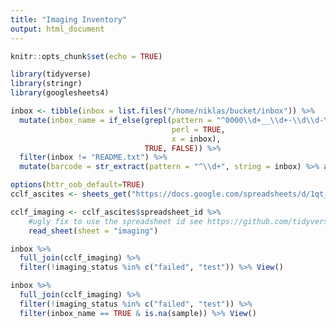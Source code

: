 ```yaml
---
title: "Imaging Inventory"
output: html_document
---
```


```r
knitr::opts_chunk$set(echo = TRUE)
```

```r
library(tidyverse)
library(stringr)
library(googlesheets4)
```


```r
inbox <- tibble(inbox = list.files("/home/niklas/bucket/inbox")) %>% 
  mutate(inbox_name = if_else(grepl(pattern = "^0000\\d+__\\d+-\\d\\d-\\d+T\\d+_\\d+_\\d+-Measurement_\\d$",
                                    perl = TRUE,
                                    x = inbox),
                              TRUE, FALSE)) %>% 
  filter(inbox != "README.txt") %>% 
  mutate(barcode = str_extract(pattern = "^\\d+", string = inbox) %>% as.numeric())

```


```r
options(httr_oob_default=TRUE)
cclf_ascites <- sheets_get("https://docs.google.com/spreadsheets/d/1qt_Mjstws4kcZ2mYHAXWXCS8reNoFFtoeDyl58Kod5I/edit#gid=1808620852")

cclf_imaging <- cclf_ascites$spreadsheet_id %>%
    #ugly fix to use the spreadsheet id see https://github.com/tidyverse/googlesheets4/issues/74
    read_sheet(sheet = "imaging")
```

```r
inbox %>% 
  full_join(cclf_imaging) %>%
  filter(!imaging_status %in% c("failed", "test")) %>% View()
```

```r
inbox %>% 
  full_join(cclf_imaging) %>%
  filter(!imaging_status %in% c("failed", "test")) %>%
  filter(inbox_name == TRUE & is.na(sample)) %>% View()
```

